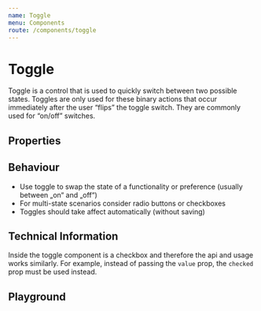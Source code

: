 ```yaml
---
name: Toggle
menu: Components
route: /components/toggle
---
```



# Toggle

Toggle is a control that is used to quickly switch between two possible states. Toggles are only used for these binary
actions that occur immediately after the user “flips” the toggle switch. They are commonly used for “on/off” switches.

<ItemWrapper gridTemplate="auto auto auto auto 1fr">
    <Toggle defaultChecked />
    <Toggle />
    <Toggle error defaultChecked />
    <Toggle disabled />
</ItemWrapper>

## Properties
<TogglePropsTable />
<StyledSystemLinks component="Toggle" supportedProps={['margin']} />

## Behaviour

-   Use toggle to swap the state of a functionality or preference (usually between „on“ and „off“)
-   For multi-state scenarios consider radio buttons or checkboxes
-   Toggles should take affect automatically (without saving)

## Technical Information

Inside the toggle component is a checkbox and therefore the api and usage works similarly. For example, instead
of passing the `value` prop, the `checked` prop must be used instead.

## Playground

<Playground>
    <Toggle />
</Playground>
